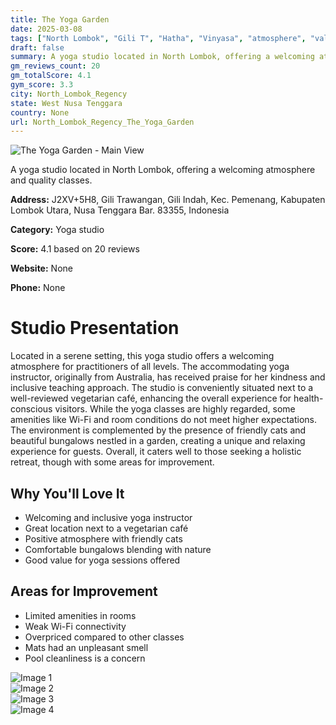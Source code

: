 ```yaml
---
title: The Yoga Garden
date: 2025-03-08
tags: ["North Lombok", "Gili T", "Hatha", "Vinyasa", "atmosphere", "value", "North Lombok Regency"]  
draft: false
summary: A yoga studio located in North Lombok, offering a welcoming atmosphere and quality classes.
gm_reviews_count: 20
gm_totalScore: 4.1
gym_score: 3.3
city: North_Lombok_Regency
state: West Nusa Tenggara
country: None
url: North_Lombok_Regency_The_Yoga_Garden
---
```


<div className="aspect-[16/9] relative my-8">
  <img 
    src="https://images.trvl-media.com/lodging/24000000/23010000/23006800/23006775/03975b81_z.jpg"
    alt="The Yoga Garden - Main View"
    className="object-cover absolute inset-0 w-full h-full rounded-lg"
  />
</div>

A yoga studio located in North Lombok, offering a welcoming atmosphere and quality classes.

**Address:** J2XV+5H8, Gili Trawangan, Gili Indah, Kec. Pemenang, Kabupaten Lombok Utara, Nusa Tenggara Bar. 83355, Indonesia

**Category:** Yoga studio

**Score:** 4.1 based on 20 reviews

**Website:** None

**Phone:** None

# Studio Presentation

Located in a serene setting, this yoga studio offers a welcoming atmosphere for practitioners of all levels. The accommodating yoga instructor, originally from Australia, has received praise for her kindness and inclusive teaching approach. The studio is conveniently situated next to a well-reviewed vegetarian café, enhancing the overall experience for health-conscious visitors. While the yoga classes are highly regarded, some amenities like Wi-Fi and room conditions do not meet higher expectations. The environment is complemented by the presence of friendly cats and beautiful bungalows nestled in a garden, creating a unique and relaxing experience for guests. Overall, it caters well to those seeking a holistic retreat, though with some areas for improvement.

## Why You'll Love It

- Welcoming and inclusive yoga instructor
- Great location next to a vegetarian café
- Positive atmosphere with friendly cats
- Comfortable bungalows blending with nature
- Good value for yoga sessions offered

## Areas for Improvement

- Limited amenities in rooms
- Weak Wi-Fi connectivity
- Overpriced compared to other classes
- Mats had an unpleasant smell
- Pool cleanliness is a concern

<div className="grid grid-cols-1 xl:grid-cols-2 gap-4 my-8">
<div className="aspect-[4/3] relative"><img src="https://lh3.googleusercontent.com/gps-cs-s/AB5caB98-_zMoOUQZl2_8nbi-qnpQzBYZ5m4zwzA9XzNC2LylrsePyTNJYqrlkcLLL_i1Z0jJT7LljqLi2xPHF-IEyiLhJv19SwcObic0N8DfWqICdZnC6l5O6wjm2XHTle9fBSVh_M=w1920-h1080-k-no" alt="Image 1" className="object-cover absolute inset-0 w-full h-full rounded-lg" /></div>
<div className="aspect-[4/3] relative"><img src="https://images.trvl-media.com/lodging/24000000/23010000/23006800/23006775/w955h634x0y0-4f32f3de_z.jpg" alt="Image 2" className="object-cover absolute inset-0 w-full h-full rounded-lg" /></div>
<div className="aspect-[4/3] relative"><img src="https://images.trvl-media.com/lodging/24000000/23010000/23006800/23006775/w957h638x0y0-1813b123_z.jpg" alt="Image 3" className="object-cover absolute inset-0 w-full h-full rounded-lg" /></div>
<div className="aspect-[4/3] relative"><img src="https://dynamic-media-cdn.tripadvisor.com/media/photo-o/06/22/83/d2/yoga-garden-rooms-resort.jpg?w=1500&h=1100&s=1" alt="Image 4" className="object-cover absolute inset-0 w-full h-full rounded-lg" /></div>
</div>